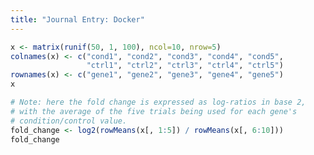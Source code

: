 ```yaml
---
title: "Journal Entry: Docker"
---
```


```r
x <- matrix(runif(50, 1, 100), ncol=10, nrow=5)
colnames(x) <- c("cond1", "cond2", "cond3", "cond4", "cond5", 
                 "ctrl1", "ctrl2", "ctrl3", "ctrl4", "ctrl5")
rownames(x) <- c("gene1", "gene2", "gene3", "gene4", "gene5")
x

# Note: here the fold change is expressed as log-ratios in base 2, 
# with the average of the five trials being used for each gene's 
# condition/control value.
fold_change <- log2(rowMeans(x[, 1:5]) / rowMeans(x[, 6:10]))
fold_change
```